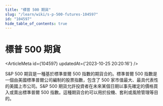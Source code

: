 ```yaml
---
title: "標普 500 期貨"
slug: "/learn/wiki/s-p-500-futures-104597"
id: "104597"
hide_table_of_contents: true
---
```



# 標普 500 期貨

<ArticleMeta id={104597} updatedAt={'2023-10-25 20:20:16'} />
<div className='border-solid border-b border-t-0 my-4 border-[var(--ifm-color-gray-300)]' />

S&P 500 期貨是一種基於標準普爾 500 指數的期貨合約。標準普爾 500 指數是一個由美國標準普爾公司編制的股票指數，包含了 500 家市值最大、最具代表性的美國上市公司。S&P 500 期貨允許投資者在未來某個日期以事先確定的價格買入或賣出標準普爾 500 指數。這種期貨合約可以用於投機、套利或風險管理等目的。
